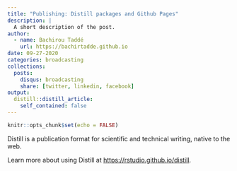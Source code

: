 ```yaml
---
title: "Publishing: Distill packages and Github Pages"
description: |
  A short description of the post.
author:
  - name: Bachirou Taddé
    url: https://bachirtadde.github.io
date: 09-27-2020
categories: broadcasting
collections:
  posts:
    disqus: broadcasting
    share: [twitter, linkedin, facebook]
output:
  distill::distill_article:
    self_contained: false
---
```


```r
knitr::opts_chunk$set(echo = FALSE)
```

Distill is a publication format for scientific and technical writing, native to the web.

Learn more about using Distill at <https://rstudio.github.io/distill>.

